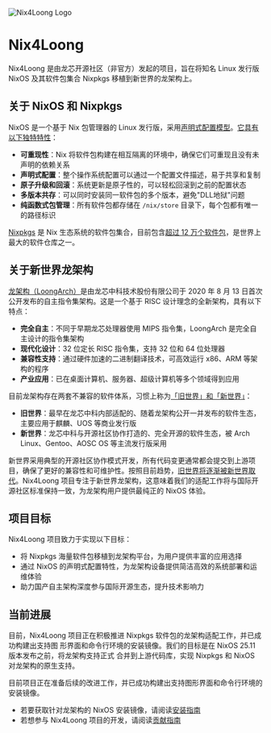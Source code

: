 
<Image
  src={logo}
  alt="Nix4Loong Logo"
  className="mx-auto"
  width={200}
  height={200}
/>

# Nix4Loong

Nix4Loong 是由龙芯开源社区（非官方）发起的项目，旨在将知名 Linux 发行版 NixOS 及其软件包集合 Nixpkgs 移植到新世界的龙架构上。

## 关于 NixOS 和 Nixpkgs

NixOS 是一个基于 Nix 包管理器的 Linux 发行版，采用[声明式配置模型](https://nixos.org)。[它具有以下独特特性](https://nixos.org/guides/how-nix-works/)：

- **可重现性**：Nix 将软件包构建在相互隔离的环境中，确保它们可重现且没有未声明的依赖关系
- **声明式配置**：整个操作系统配置可以通过一个配置文件描述，易于共享和复制
- **原子升级和回滚**：系统更新是原子性的，可以轻松回滚到之前的配置状态
- **多版本共存**：可以同时安装同一软件包的多个版本，避免"DLL地狱"问题
- **纯函数式包管理**：所有软件包都存储在 `/nix/store` 目录下，每个包都有唯一的路径标识

[Nixpkgs](https://nixos.org) 是 Nix 生态系统的软件包集合，目前包含[超过 12 万个软件包](https://nixos.org)，是世界上最大的软件仓库之一。

## 关于新世界龙架构

[龙架构（LoongArch）](https://zh.wikipedia.org/wiki/LoongArch)是由龙芯中科技术股份有限公司于 2020 年 8 月 13 日首次公开发布的自主指令集架构。这是一个基于 RISC 设计理念的全新架构，具有以下特点：

- **完全自主**：不同于早期龙芯处理器使用 MIPS 指令集，LoongArch 是完全自主设计的指令集架构
- **现代化设计**：32 位定长 RISC 指令集，支持 32 位和 64 位处理器
- **兼容性支持**：通过硬件加速的二进制翻译技术，可高效运行 x86、ARM 等架构的程序
- **产业应用**：已在桌面计算机、服务器、超级计算机等多个领域得到应用

目前龙架构存在两套不兼容的软件体系，习惯上称为[「旧世界」和「新世界」](https://areweloongyet.com/docs/old-and-new-worlds/)：

- **旧世界**：最早在龙芯中科内部适配的、随着龙架构公开一并发布的软件生态，主要应用于麒麟、UOS 等商业发行版
- **新世界**：龙芯中科与开源社区协作打造的、完全开源的软件生态，被 Arch Linux、Gentoo、AOSC OS 等主流发行版采用

新世界采用典型的开源社区协作模式开发，所有代码变更通常都会提交到上游项目，确保了更好的兼容性和可维护性。按照目前趋势，[旧世界将逐渐被新世界取代](https://areweloongyet.com/docs/old-and-new-worlds/)。Nix4Loong 项目专注于新世界龙架构，这意味着我们的适配工作将与国际开源社区标准保持一致，为龙架构用户提供最纯正的 NixOS 体验。

## 项目目标

Nix4Loong 项目致力于实现以下目标：

- 将 Nixpkgs 海量软件包移植到龙架构平台，为用户提供丰富的应用选择
- 通过 NixOS 的声明式配置特性，为龙架构设备提供简洁高效的系统部署和运维体验
- 助力国产自主架构深度参与国际开源生态，提升技术影响力

## 当前进展

目前，Nix4Loong 项目正在积极推进 Nixpkgs 软件包的龙架构适配工作，并已成功构建出支持图
形界面和命令行环境的安装镜像。我们的目标是在 NixOS 25.11 版本发布之前，将龙架构支持正式
合并到上游代码库，实现 Nixpkgs 和 NixOS 对龙架构的原生支持。

目前项目正在准备后续的改进工作，并已成功构建出支持图形界面和命令行环境的安装镜像。

- 若要获取针对龙架构的 NixOS 安装镜像，请阅读[安装指南](./installation)
- 若想参与 Nix4Loong 项目的开发，请阅读[贡献指南](./contributing)
